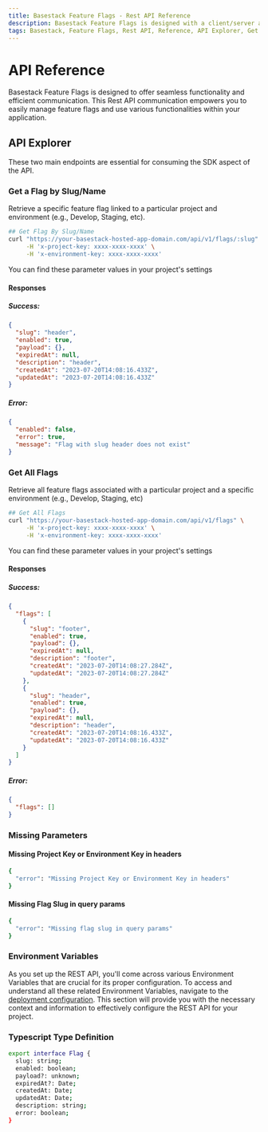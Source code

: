 ```yaml
---
title: Basestack Feature Flags - Rest API Reference
description: Basestack Feature Flags is designed with a client/server architecture to offer seamless functionality and efficient communication,
tags: Basestack, Feature Flags, Rest API, Reference, API Explorer, Get Flag, Get All Flags, Typescript, Type Definition, Responses, Error, Success, Missing Parameters, Environment Variables
---
```


# API Reference

Basestack Feature Flags is designed to offer seamless functionality and efficient communication. This Rest API communication empowers you to easily manage feature flags and use various functionalities within your application.

## API Explorer

These two main endpoints are essential for consuming the SDK aspect of the API.

### Get a Flag by Slug/Name

Retrieve a specific feature flag linked to a particular project and environment (e.g., Develop, Staging, etc).

```sh copy
## Get Flag By Slug/Name
curl "https://your-basestack-hosted-app-domain.com/api/v1/flags/:slug" \
     -H 'x-project-key: xxxx-xxxx-xxxx' \
     -H 'x-environment-key: xxxx-xxxx-xxxx'
```

You can find these parameter values in your project's settings

#### Responses

##### Success:

```json copy
{
  "slug": "header",
  "enabled": true,
  "payload": {},
  "expiredAt": null,
  "description": "header",
  "createdAt": "2023-07-20T14:08:16.433Z",
  "updatedAt": "2023-07-20T14:08:16.433Z"
}
```

##### Error:

```json copy
{
  "enabled": false,
  "error": true,
  "message": "Flag with slug header does not exist"
}
```

### Get All Flags

Retrieve all feature flags associated with a particular project and a specific environment (e.g., Develop, Staging, etc)

```sh copy
## Get All Flags
curl "https://your-basestack-hosted-app-domain.com/api/v1/flags" \
     -H 'x-project-key: xxxx-xxxx-xxxx' \
     -H 'x-environment-key: xxxx-xxxx-xxxx'
```

You can find these parameter values in your project's settings

#### Responses

##### Success:

```json copy
{
  "flags": [
    {
      "slug": "footer",
      "enabled": true,
      "payload": {},
      "expiredAt": null,
      "description": "footer",
      "createdAt": "2023-07-20T14:08:27.284Z",
      "updatedAt": "2023-07-20T14:08:27.284Z"
    },
    {
      "slug": "header",
      "enabled": true,
      "payload": {},
      "expiredAt": null,
      "description": "header",
      "createdAt": "2023-07-20T14:08:16.433Z",
      "updatedAt": "2023-07-20T14:08:16.433Z"
    }
  ]
}
```

##### Error:

```json copy
{
  "flags": []
}
```

### Missing Parameters

#### Missing Project Key or Environment Key in headers

```sh copy
{
  "error": "Missing Project Key or Environment Key in headers"
}
```

#### Missing Flag Slug in query params

```sh copy
{
  "error": "Missing flag slug in query params"
}
```

### Environment Variables

As you set up the REST API, you'll come across various Environment Variables that are crucial for its proper configuration. To access and understand all these related Environment Variables, navigate to the [deployment configuration](/feature-flags/deployment#api-configuration). This section will provide you with the necessary context and information to effectively configure the REST API for your project.

### Typescript Type Definition

```sh copy
export interface Flag {
  slug: string;
  enabled: boolean;
  payload?: unknown;
  expiredAt?: Date;
  createdAt: Date;
  updatedAt: Date;
  description: string;
  error: boolean;
}
```
